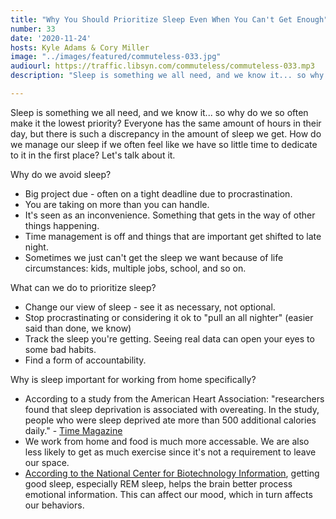 ```yaml
---
title: "Why You Should Prioritize Sleep Even When You Can't Get Enough"
number: 33
date: '2020-11-24'
hosts: Kyle Adams & Cory Miller
image: "../images/featured/commuteless-033.jpg"
audiourl: https://traffic.libsyn.com/commuteless/commuteless-033.mp3
description: "Sleep is something we all need, and we know it... so why do we so often make it the lowest priority? Everyone has the same amount of hours in their day, but there is such a discrepancy in the amount of sleep we get. How do we manage our sleep if we often feel like we have so little time to dedicate to it in the first place? Let's talk about it."

---
```


Sleep is something we all need, and we know it... so why do we so often make it the lowest priority? Everyone has the same amount of hours in their day, but there is such a discrepancy in the amount of sleep we get. How do we manage our sleep if we often feel like we have so little time to dedicate to it in the first place? Let's talk about it.

Why do we avoid sleep?

- Big project due - often on a tight deadline due to procrastination.
- You are taking on more than you can handle.
- It's seen as an inconvenience. Something that gets in the way of other things happening.
- Time management is off and things that are important get shifted to late night.
- Sometimes we just can't get the sleep we want because of life circumstances: kids, multiple jobs, school, and so on.

What can we do to prioritize sleep?

- Change our view of sleep - see it as necessary, not optional.
- Stop procrastinating or considering it ok to "pull an all nighter" (easier said than done, we know)
- Track the sleep you're getting. Seeing real data can open your eyes to some bad habits.
- Find a form of accountability.

Why is sleep important for working from home specifically?

- According to a study from the American Heart Association: "researchers found that sleep deprivation is associated with overeating. In the study, people who were sleep deprived ate more than 500 additional calories daily." - [Time Magazine](https://healthland.time.com/2012/03/15/why-sleep-deprivation-may-lead-to-overeating/)
- We work from home and food is much more accessable. We are also less likely to get as much exercise since it's not a requirement to leave our space.
- [According to the National Center for Biotechnology Information](https://pubmed.ncbi.nlm.nih.gov/19702380/), getting good sleep, especially REM sleep, helps the brain better process emotional information. This can affect our mood, which in turn affects our behaviors.